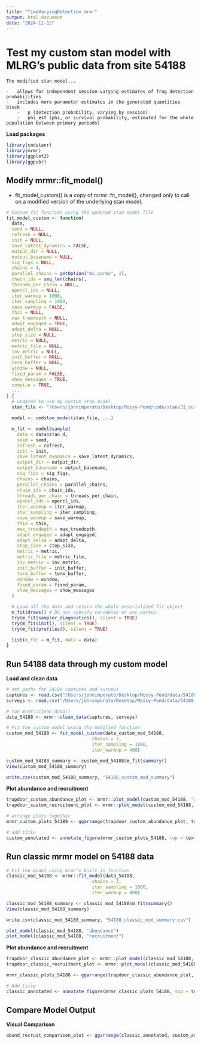```yaml
---
title: "TimeVaryingDetection_mrmr"
output: html_document
date: "2024-11-12"
---
```


# Test my custom stan model with MLRG's public data from site 54188

    The modified stan model...

    -   allows for independent session-varying estimates of frog detection probabilities
    -   includes more parameter estimates in the generated quantities block
        -   p (detection probability, varying by session)
        -   phi_est (phi, or survival probability, estimated for the whole population between primary periods)

**Load packages**
```r
library(cmdstanr)
library(mrmr)
library(ggplot2)
library(ggpubr)
```

## Modify mrmr::fit_model()

-   fit_model_custom() is a copy of mrmr::fit_model(), changed only to call on a modified version of the underlying stan model.

```r

# Custom fit function using the updated Stan model file
fit_model_custom <- function(
  data,
  seed = NULL,
  refresh = NULL,
  init = NULL,
  save_latent_dynamics = FALSE,
  output_dir = NULL,
  output_basename = NULL,
  sig_figs = NULL,
  chains = 4,
  parallel_chains = getOption("mc.cores", 1),
  chain_ids = seq_len(chains),
  threads_per_chain = NULL,
  opencl_ids = NULL,
  iter_warmup = 1000,
  iter_sampling = 1000,
  save_warmup = FALSE,
  thin = NULL,
  max_treedepth = NULL,
  adapt_engaged = TRUE,
  adapt_delta = NULL,
  step_size = NULL,
  metric = NULL,
  metric_file = NULL,
  inv_metric = NULL,
  init_buffer = NULL,
  term_buffer = NULL,
  window = NULL,
  fixed_param = FALSE,
  show_messages = TRUE,
  compile = TRUE,
  ...
) {
  # updated to use my custom stan model
  stan_file <- "/Users/johnimperato/Desktop/Mossy-Pond/code/stan/JI_custom_twostate.stan" # specify local path

  model <- cmdstan_model(stan_file, ...)

  m_fit <- model$sample(
    data = data$stan_d,
    seed = seed,
    refresh = refresh,
    init = init,
    save_latent_dynamics = save_latent_dynamics,
    output_dir = output_dir,
    output_basename = output_basename,
    sig_figs = sig_figs,
    chains = chains,
    parallel_chains = parallel_chains,
    chain_ids = chain_ids,
    threads_per_chain = threads_per_chain,
    opencl_ids = opencl_ids,
    iter_warmup = iter_warmup,
    iter_sampling = iter_sampling,
    save_warmup = save_warmup,
    thin = thin,
    max_treedepth = max_treedepth,
    adapt_engaged = adapt_engaged,
    adapt_delta = adapt_delta,
    step_size = step_size,
    metric = metric,
    metric_file = metric_file,
    inv_metric = inv_metric,
    init_buffer = init_buffer,
    term_buffer = term_buffer,
    window = window,
    fixed_param = fixed_param,
    show_messages = show_messages
  )

  # Load all the data and return the whole unserialized fit object
  m_fit$draws() # Do not specify variables or inc_warmup.
  try(m_fit$sampler_diagnostics(), silent = TRUE)
  try(m_fit$init(), silent = TRUE)
  try(m_fit$profiles(), silent = TRUE)

  list(m_fit = m_fit, data = data)
}

```

## Run 54188 data through my custom model

**Load and clean data**
```r
# set paths for 54188 captures and surveys
captures <- read.csv("/Users/johnimperato/Desktop/Mossy-Pond/data/54188_capture.csv")  
surveys <- read.csv("/Users/johnimperato/Desktop/Mossy-Pond/data/54188_survey.csv")   

# run mrmr::clean_data()
data_54188 <- mrmr::clean_data(captures, surveys)
```

```r
# Fit the custom model using the modified function
custom_mod_54188 <- fit_model_custom(data_custom_mod_54188,
                                chains = 3, 
                                iter_sampling = 1000, 
                                iter_warmup = 400)

custom_mod_54188_summary <- custom_mod_54188$m_fit$summary()
View(custom_mod_54188_summary)

write.csv(custom_mod_54188_summary, "54188_custom_mod_summary")

```

**Plot abundance and recruitment**
```r

trapdoor_custom_abundance_plot <- mrmr::plot_model(custom_mod_54188, "abundance")
trapdoor_custom_recruitment_plot <- mrmr::plot_model(custom_mod_54188, "recruitment")

# arrange plots together
mrmr_custom_plots_54188 <- ggarrange(trapdoor_custom_abundance_plot, trapdoor_custom_recruitment_plot, ncol =1)

# add title
custom_annotated <- annotate_figure(mrmr_custom_plots_54188, top = text_grob("Time-Varying Detection mrmr", size = 14, face = "bold"))

```

## Run classic mrmr model on 54188 data 

```r

# Fit the model using mrmr's built in function
classic_mod_54188 <- mrmr::fit_model(data_54188,
                                chains = 3, 
                                iter_sampling = 1000, 
                                iter_warmup = 400)

classic_mod_54188_summary <- classic_mod_54188$m_fit$summary()
View(classic_mod_54188_summary)

write.csv(classic_mod_54188_summary, "54188_classic_mod_summary.csv")

plot_model(classic_mod_54188, "abundance")
plot_model(classic_mod_54188, "recruitment")

```

**Plot abundance and recruitment**
```r

trapdoor_classic_abundance_plot <- mrmr::plot_model(classic_mod_54188, "abundance")
trapdoor_classic_recruitment_plot <- mrmr::plot_model(classic_mod_54188, "recruitment")

mrmr_classic_plots_54188 <- ggarrange(trapdoor_classic_abundance_plot, trapdoor_classic_recruitment_plot, ncol =1)

# Add title
classic_annotated <- annotate_figure(mrmr_classic_plots_54188, top = text_grob("Classic mrmr", size = 14, face = "bold"))

```

## Compare Model Output

**Visual Comparison**
```r

abund_recruit_comparison_plot <- ggarrange(classic_annotated, custom_annotated, ncol=2)


```
